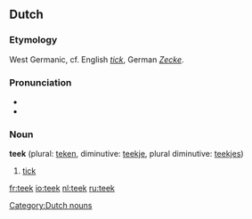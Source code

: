 ==Dutch==
===Etymology===
West Germanic, cf. English ''[[tick]]'', German ''[[Zecke]]''.

===Pronunciation===
*{{audio|Nl-teek.ogg|audio}}
*{{IPA|tek}}

===Noun===
'''teek''' {{m}} (plural: [[teken]], diminutive: [[teekje]], plural diminutive: [[teekjes]])

# [[tick]]

[[Category:Dutch nouns]]

[[fr:teek]]
[[io:teek]]
[[nl:teek]]
[[ru:teek]]